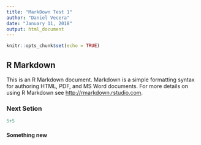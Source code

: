 ```yaml
---
title: "MarkDown Test 1"
author: "Daniel Vecera"
date: "January 11, 2018"
output: html_document
---
```


```r
knitr::opts_chunk$set(echo = TRUE)
```

## R Markdown

This is an R Markdown document. Markdown is a simple formatting syntax for authoring HTML, PDF, and MS Word documents. For more details on using R Markdown see <http://rmarkdown.rstudio.com>.

### Next Setion

```r

5+5

```

#### Something new